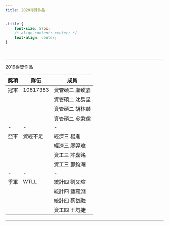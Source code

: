 ```yaml
---
title: 2020得獎作品
---
```

```css
.title {
    font-size: 57px;
    /* align-content: center; */
    text-align: center;
}
```




<br>

___

<div class="title" > 2019得獎作品 </div>


<div style="font-size= 150%">
| 獎項  |  隊伍 |  成員 | 
|---|---|---|
| 冠軍 |10617383 |  資管碩二 盧致嘉 |  
|   |   |  資管碩二 沈易星  |   
|   |   |  資管碩二 胡林辳 |   
|   |   | 資管碩二 吳秉儒  |
| -|-|-|
| 亞軍 |資經不足 |  經濟三 楊進 |  
|   |   |  經濟三 廖羿瑋  |   
|   |   |  資工三 許嘉銘 |   
|   |   | 資工三 鄧鈞洲  |
|-|-|-|
| 季軍 |WTLL| 統計四 劉又瑄   |  
|   |   |  統計四 藍雍淵  |   
|   |   |  統計四 蔡岱融 |   
|   |   | 資工四 王均捷  |

</div>

___